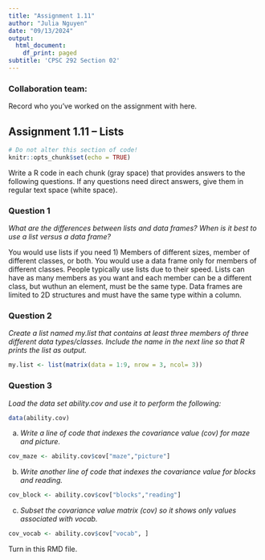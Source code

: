 ```yaml
---
title: "Assignment 1.11"
author: "Julia Nguyen"
date: "09/13/2024"
output:
  html_document:
    df_print: paged
subtitle: 'CPSC 292 Section 02'
---
```


### Collaboration team: 

Record who you've worked on the assignment with here. 


## Assignment 1.11 -- Lists

```r
# Do not alter this section of code!
knitr::opts_chunk$set(echo = TRUE)
```

Write a R code in each chunk (gray space) that provides answers to the following questions. If any questions need direct answers, give them in regular text space (white space).

### Question 1

*What are the differences between lists and data frames? When is it best to use a list versus a data frame?*

You would use lists if you need 1) Members of different sizes, member of different classes, or both. You would use a data frame only for members of different classes. People typically use lists due to their speed. Lists can have as many members as you want and each member can be a different class, but wuthun an element, must be the same type. Data frames are limited to 2D structures and must have the same type within a column. 

### Question 2

*Create a list named my.list that contains at least three members of three different data types/classes. Include the name in the next line so that R prints the list as output.*

```r
my.list <- list(matrix(data = 1:9, nrow = 3, ncol= 3))
```

### Question 3

*Load the data set ability.cov and use it to perform the following:*

```r
data(ability.cov)
```

  a. *Write a line of code that indexes the covariance value (cov) for maze and picture.*
  
```r
cov_maze <- ability.cov$cov["maze","picture"]
```
  
  b. *Write another line of code that indexes the covariance value for blocks and reading.*
  
```r
cov_block <- ability.cov$cov["blocks","reading"]
```
  
  c. *Subset the covariance value matrix (cov) so it shows only values associated with vocab.*
  
```r
cov_vocab <- ability.cov$cov["vocab", ]
```

Turn in this RMD file.